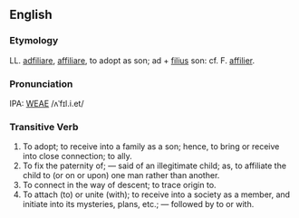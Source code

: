 ==English==
===Etymology===
LL. [[adfiliare]], [[affiliare]], to adopt as son; ad + [[filius]] son: cf. F. [[affilier]].

===Pronunciation===
IPA: [[WEAE]] /ʌˈfɪl.i.et/

===Transitive Verb===
# To adopt; to receive into a family as a son; hence, to bring or receive into close connection; to ally.
# To fix the paternity of; &mdash; said of an illegitimate child; as, to affiliate the child to (or on or upon) one man rather than another.
# To connect in the way of descent; to trace origin to.
# To attach (to) or unite (with); to receive into a society as a member, and initiate into its mysteries, plans, etc.; &mdash; followed by to or with.